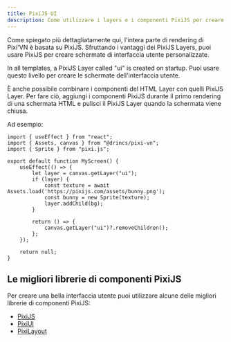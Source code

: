 ```yaml
---
title: PixiJS UI
description: Come utilizzare i layers e i componenti PixiJS per creare schermate UI personalizzate in Pixi'VN e combinarle con l'interfaccia utente HTML.
---
```


Come spiegato più dettagliatamente <DynamicLink href="/start/canvas">qui</DynamicLink>, l'intera parte di rendering di Pixi'VN è basata su PixiJS. Sfruttando i vantaggi dei <DynamicLink href="/start/interface#adding-pixijs-ui-layers">PixiJS Layers</DynamicLink>, puoi usare PixiJS per creare schermate di interfaccia utente personalizzate.

<Callout title="Templates" type="info">

In all templates, a PixiJS Layer called "ui" is created on startup. Puoi usare questo livello per creare le schermate dell'interfaccia utente.

</Callout>

È anche possibile combinare i componenti del HTML Layer con quelli PixiJS Layer. Per fare ciò, aggiungi i componenti PixiJS durante il primo rendering di una schermata HTML e pulisci il PixiJS Layer quando la schermata viene chiusa.

Ad esempio:

```tsx title="React"
import { useEffect } from "react";
import { Assets, canvas } from "@drincs/pixi-vn";
import { Sprite } from "pixi.js";

export default function MyScreen() {
    useEffect(() => {
        let layer = canvas.getLayer("ui");
        if (layer) {
            const texture = await Assets.load('https://pixijs.com/assets/bunny.png');
            const bunny = new Sprite(texture);
            layer.addChild(bg);
        }

        return () => {
            canvas.getLayer("ui")?.removeChildren();
        };
    });

    return null;
}
```

## Le migliori librerie di componenti PixiJS

Per creare una bella interfaccia utente puoi utilizzare alcune delle migliori librerie di componenti PixiJS:

- [PixiJS](https://pixijs.com/)
- [PixiUI](https://github.com/pixijs/ui)
- [PixiLayout](https://github.com/pixijs/layout)
